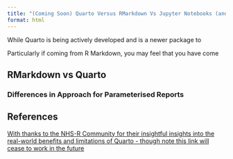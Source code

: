 ```yaml
---
title: "(Coming Soon) Quarto Versus RMarkdown Vs Jupyter Notebooks (and other alternatives)"
format: html
---
```


While Quarto is being actively developed and is a newer package to

Particularly if coming from R Markdown, you may feel that you have come



## RMarkdown vs Quarto

### Differences in Approach for Parameterised Reports













## References

[With thanks to the NHS-R Community for their insightful insights into the real-world benefits and limitations of Quarto - though note this link will cease to work in the future](https://nhsrcommunity.slack.com/archives/CT8SQS97Z/p1722530726357649)
